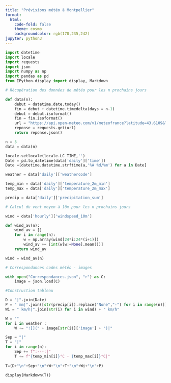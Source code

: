 ```yaml
---
title: "Prévisions météo à Montpellier"
format: 
  html: 
    code-fold: false
    theme: cosmo
    backgroundcolor: rgb(178,235,242)
jupyter: python3
---
```


```python

import datetime
import locale
import requests
import json
import numpy as np
import pandas as pd
from IPython.display import display, Markdown

# Récupération des données de météo pour les n prochains jours

def data(n):
    debut = datetime.date.today()
    fin = debut + datetime.timedelta(days = n-1)
    debut = debut.isoformat()
    fin = fin.isoformat()
    url = "https://api.open-meteo.com/v1/meteofrance?latitude=43.6109&longitude=3.8763&hourly=windspeed_10m&daily=weathercode,temperature_2m_max,temperature_2m_min,precipitation_sum,windspeed_10m_max&timezone=Europe%2FBerlin&start_date=" + debut + "&end_date=" + fin
    reponse = requests.get(url)
    return reponse.json()

n = 5
data = data(n)

locale.setlocale(locale.LC_TIME,'')
Date = pd.to_datetime(data['daily']['time'])
Date =[datetime.datetime.strftime(a,'%A %d/%m') for a in Date]

weather = data['daily']['weathercode']

temp_min = data['daily']['temperature_2m_min']
temp_max = data['daily']['temperature_2m_max']

precip = data['daily']['precipitation_sum']

# Calcul du vent moyen à 10m pour les n prochains jours

wind = data['hourly']['windspeed_10m']

def wind_av(n):
    wind_av = []
    for i in range(n):
        w = np.array(wind[24*i:24*(i+1)])
        wind_av += [int(w[w!=None].mean())]
    return wind_av

wind = wind_av(n)

# Correspondances codes météo - images

with open("Correspondances.json", "r") as C:
    image = json.load(C)

#Construction tableau

D = "|".join(Date)
P = " mm|".join([str(precip[i]).replace("None","-") for i in range(n)]) 
Wi = " km/h|".join(str(i) for i in wind) + " km/h"

W = ""
for i in weather :
    W += "![](" + image[str(i)]['image'] + ")|"

Sep = "|"
T = "|"
for i in range(n):
    Sep += f":---:|"
    T += f"{temp_min[i]}°C - {temp_max[i]}°C|"
                                     
T=(D+"\n"+Sep+"\n"+W+"\n"+T+"\n"+Wi+"\n"+P)

display(Markdown(T))

```


